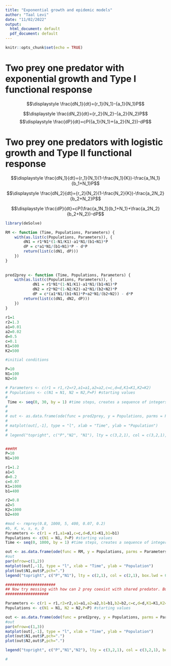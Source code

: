 ```yaml
---
title: "Exponential growth and epidemic models"
author: "Taal Levi"
date: "11/02/2022"
output:
  html_document: default
  pdf_document: default
---
```


```r
knitr::opts_chunk$set(echo = TRUE)
```

# Two prey one predator with exponential growth and Type I functional response

	
$$\displaystyle \frac{dN_1}{dt}={r_1}{N_1}-{a_1}{N_1}P$$


$$\displaystyle \frac{dN_2}{dt}={r_2}{N_2}-{a_2}{N_2}P$$
 $$\displaystyle \frac{dP}{dt}=cP({a_1}{N_1}+{a_2}{N_2})-dP$$




# Two prey one predators with logistic growth and Type II functional response

	
$$\displaystyle \frac{dN_1}{dt}={r_1}{N_1}(1-\frac{N_1}{K})-\frac{a_1N_1}{b_1+N_1}P$$


$$\displaystyle \frac{dN_2}{dt}={r_2}{N_2}(1-\frac{N_2}{K})-\frac{a_2N_2}{b_2+N_2}P$$

 $$\displaystyle \frac{dP}{dt}=cP(\frac{a_1N_1}{b_1+N_1}+\frac{a_2N_2}{b_2+N_2})-dP$$





```r
library(deSolve)

RM <- function (Time, Populations, Parameters) {
    with(as.list(c(Populations, Parameters)), {
        dN1 = r1*N1*(1-N1/K1)-a1*N1/(b1+N1)*P
        dP = c*a1*N1/(b1+N1)*P - d*P
        return(list(c(dN1, dP)))
    })
}
 
 
pred2prey <- function (Time, Populations, Parameters) {
    with(as.list(c(Populations, Parameters)), {
            dN1 = r1*N1*(1-N1/K1)-a1*N1/(b1+N1)*P
            dN2 = r2*N2*(1-N2/K2)-a2*N1/(b2+N2)*P
            dP = c*(a1*N1/(b1+N1)*P+a2*N1/(b2+N2)) - d*P
        return(list(c(dN1, dN2, dP)))
    })
}
 
r1=1
r2=1.3
a1=0.01
a2=0.02
d=0.5
c=0.1
K1=500
K2=500

#initial conditions

P=10 
N1=100 
N2=50

# Parameters <- c(r1 = r1,r2=r2,a1=a1,a2=a2,c=c,d=d,K1=K1,K2=K2) 
# Populations <- c(N1 = N1, N2 = N2,P=P) #starting values
# 
 Time <- seq(0, 30, by = 1) #time steps, creates a sequence of integers from 0 to 100
# 
# 
# out <- as.data.frame(ode(func = pred2prey, y = Populations, parms = Parameters, times = Time))
# 
# matplot(out[,-1], type = "l", xlab = "Time", ylab = "Population")
# 
# legend("topright", c("P","N2", "N1"), lty = c(3,2,1), col = c(3,2,1), box.lwd = 0)


###RM
P=10 
N1=100 

r1=1.2
a1=5
d=0.2
c=0.07
K1=1000
b1=400

r2=0.8
a2=5
K2=1000
b2=400

#mod <- rmprey(0.8, 1000, 5, 400, 0.07, 0.2)
#b, K, w, s, e, D
Parameters <- c(r1 = r1,a1=a1,c=c,d=d,K1=K1,b1=b1) 
Populations <- c(N1 = N1, P=P) #starting values
Time <- seq(0, 1000, by = 1) #time steps, creates a sequence of integers from 0 to 100

out <- as.data.frame(ode(func = RM, y = Populations, parms = Parameters, times = Time))
#out
par(mfrow=c(1,2))
matplot(out[,-1], type = "l", xlab = "Time", ylab = "Population")
plot(out$N1,out$P,pch=".")
legend("topright", c("P","N1"), lty = c(2,1), col = c(2,1), box.lwd = 0)

######################
## Now try messing with how can 2 prey coexist with shared predator. But read Holt. He probably figured this out already. But then we can add to that
###################

Parameters <- c(r1 = r1,r2=r2,a1=a1,a2=a2,b1=b1,b2=b2,c=c,d=d,K1=K1,K2=K2) 
Populations <- c(N1 = N1, N2 = N2,P=P) #starting values

out <- as.data.frame(ode(func = pred2prey, y = Populations, parms = Parameters, times = Time))
#out
par(mfrow=c(1,3))
matplot(out[,-1], type = "l", xlab = "Time", ylab = "Population")
plot(out$N1,out$P,pch=".")
plot(out$N2,out$P,pch=".")

legend("topright", c("P","N1","N2"), lty = c(3,2,1), col = c(3,2,1), box.lwd = 0)

# 

```
